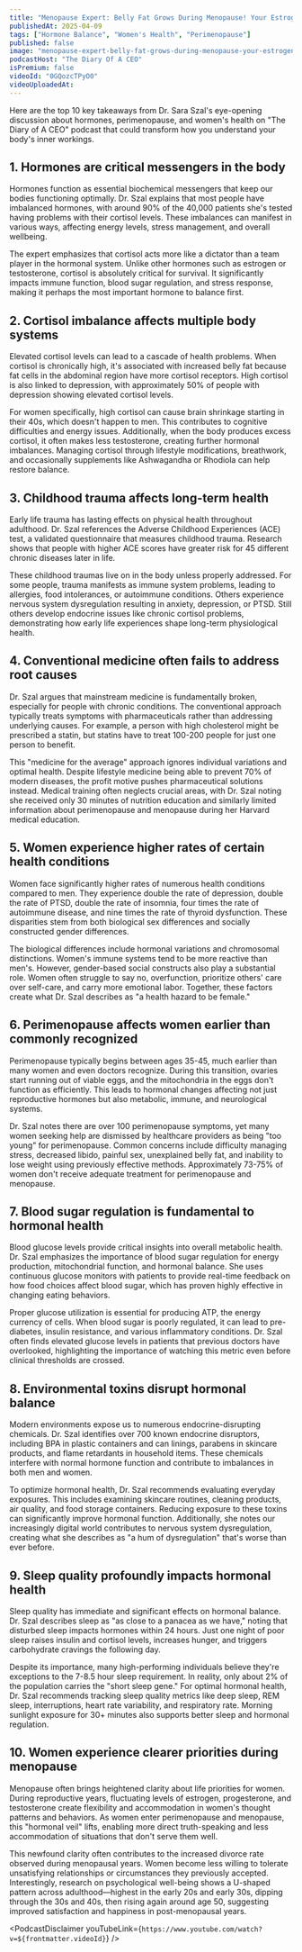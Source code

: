 ```yaml
---
title: "Menopause Expert: Belly Fat Grows During Menopause! Your Estrogen Levels Are Controlling You!"
publishedAt: 2025-04-09
tags: ["Hormone Balance", "Women's Health", "Perimenopause"]
published: false
image: "menopause-expert-belly-fat-grows-during-menopause-your-estrogen-levels-controlling-you.jpg"
podcastHost: "The Diary Of A CEO"
isPremium: false
videoId: "0GQozcTPyO0"
videoUploadedAt:
---
```



<PodcastSummaryPageLayout frontmatter={frontmatter}>

Here are the top 10 key takeaways from Dr. Sara Szal's eye-opening discussion about hormones, perimenopause, and women's health on "The Diary of A CEO" podcast that could transform how you understand your body's inner workings.

## 1. Hormones are critical messengers in the body

Hormones function as essential biochemical messengers that keep our bodies functioning optimally. Dr. Szal explains that most people have imbalanced hormones, with around 90% of the 40,000 patients she's tested having problems with their cortisol levels. These imbalances can manifest in various ways, affecting energy levels, stress management, and overall wellbeing.

The expert emphasizes that cortisol acts more like a dictator than a team player in the hormonal system. Unlike other hormones such as estrogen or testosterone, cortisol is absolutely critical for survival. It significantly impacts immune function, blood sugar regulation, and stress response, making it perhaps the most important hormone to balance first.

## 2. Cortisol imbalance affects multiple body systems

Elevated cortisol levels can lead to a cascade of health problems. When cortisol is chronically high, it's associated with increased belly fat because fat cells in the abdominal region have more cortisol receptors. High cortisol is also linked to depression, with approximately 50% of people with depression showing elevated cortisol levels.

For women specifically, high cortisol can cause brain shrinkage starting in their 40s, which doesn't happen to men. This contributes to cognitive difficulties and energy issues. Additionally, when the body produces excess cortisol, it often makes less testosterone, creating further hormonal imbalances. Managing cortisol through lifestyle modifications, breathwork, and occasionally supplements like Ashwagandha or Rhodiola can help restore balance.

## 3. Childhood trauma affects long-term health

Early life trauma has lasting effects on physical health throughout adulthood. Dr. Szal references the Adverse Childhood Experiences (ACE) test, a validated questionnaire that measures childhood trauma. Research shows that people with higher ACE scores have greater risk for 45 different chronic diseases later in life.

These childhood traumas live on in the body unless properly addressed. For some people, trauma manifests as immune system problems, leading to allergies, food intolerances, or autoimmune conditions. Others experience nervous system dysregulation resulting in anxiety, depression, or PTSD. Still others develop endocrine issues like chronic cortisol problems, demonstrating how early life experiences shape long-term physiological health.

## 4. Conventional medicine often fails to address root causes

Dr. Szal argues that mainstream medicine is fundamentally broken, especially for people with chronic conditions. The conventional approach typically treats symptoms with pharmaceuticals rather than addressing underlying causes. For example, a person with high cholesterol might be prescribed a statin, but statins have to treat 100-200 people for just one person to benefit.

This "medicine for the average" approach ignores individual variations and optimal health. Despite lifestyle medicine being able to prevent 70% of modern diseases, the profit motive pushes pharmaceutical solutions instead. Medical training often neglects crucial areas, with Dr. Szal noting she received only 30 minutes of nutrition education and similarly limited information about perimenopause and menopause during her Harvard medical education.

## 5. Women experience higher rates of certain health conditions

Women face significantly higher rates of numerous health conditions compared to men. They experience double the rate of depression, double the rate of PTSD, double the rate of insomnia, four times the rate of autoimmune disease, and nine times the rate of thyroid dysfunction. These disparities stem from both biological sex differences and socially constructed gender differences.

The biological differences include hormonal variations and chromosomal distinctions. Women's immune systems tend to be more reactive than men's. However, gender-based social constructs also play a substantial role. Women often struggle to say no, overfunction, prioritize others' care over self-care, and carry more emotional labor. Together, these factors create what Dr. Szal describes as "a health hazard to be female."

## 6. Perimenopause affects women earlier than commonly recognized

Perimenopause typically begins between ages 35-45, much earlier than many women and even doctors recognize. During this transition, ovaries start running out of viable eggs, and the mitochondria in the eggs don't function as efficiently. This leads to hormonal changes affecting not just reproductive hormones but also metabolic, immune, and neurological systems.

Dr. Szal notes there are over 100 perimenopause symptoms, yet many women seeking help are dismissed by healthcare providers as being "too young" for perimenopause. Common concerns include difficulty managing stress, decreased libido, painful sex, unexplained belly fat, and inability to lose weight using previously effective methods. Approximately 73-75% of women don't receive adequate treatment for perimenopause and menopause.

## 7. Blood sugar regulation is fundamental to hormonal health

Blood glucose levels provide critical insights into overall metabolic health. Dr. Szal emphasizes the importance of blood sugar regulation for energy production, mitochondrial function, and hormonal balance. She uses continuous glucose monitors with patients to provide real-time feedback on how food choices affect blood sugar, which has proven highly effective in changing eating behaviors.

Proper glucose utilization is essential for producing ATP, the energy currency of cells. When blood sugar is poorly regulated, it can lead to pre-diabetes, insulin resistance, and various inflammatory conditions. Dr. Szal often finds elevated glucose levels in patients that previous doctors have overlooked, highlighting the importance of watching this metric even before clinical thresholds are crossed.

## 8. Environmental toxins disrupt hormonal balance

Modern environments expose us to numerous endocrine-disrupting chemicals. Dr. Szal identifies over 700 known endocrine disruptors, including BPA in plastic containers and can linings, parabens in skincare products, and flame retardants in household items. These chemicals interfere with normal hormone function and contribute to imbalances in both men and women.

To optimize hormonal health, Dr. Szal recommends evaluating everyday exposures. This includes examining skincare routines, cleaning products, air quality, and food storage containers. Reducing exposure to these toxins can significantly improve hormonal function. Additionally, she notes our increasingly digital world contributes to nervous system dysregulation, creating what she describes as "a hum of dysregulation" that's worse than ever before.

## 9. Sleep quality profoundly impacts hormonal health

Sleep quality has immediate and significant effects on hormonal balance. Dr. Szal describes sleep as "as close to a panacea as we have," noting that disturbed sleep impacts hormones within 24 hours. Just one night of poor sleep raises insulin and cortisol levels, increases hunger, and triggers carbohydrate cravings the following day.

Despite its importance, many high-performing individuals believe they're exceptions to the 7-8.5 hour sleep requirement. In reality, only about 2% of the population carries the "short sleep gene." For optimal hormonal health, Dr. Szal recommends tracking sleep quality metrics like deep sleep, REM sleep, interruptions, heart rate variability, and respiratory rate. Morning sunlight exposure for 30+ minutes also supports better sleep and hormonal regulation.

## 10. Women experience clearer priorities during menopause

Menopause often brings heightened clarity about life priorities for women. During reproductive years, fluctuating levels of estrogen, progesterone, and testosterone create flexibility and accommodation in women's thought patterns and behaviors. As women enter perimenopause and menopause, this "hormonal veil" lifts, enabling more direct truth-speaking and less accommodation of situations that don't serve them well.

This newfound clarity often contributes to the increased divorce rate observed during menopausal years. Women become less willing to tolerate unsatisfying relationships or circumstances they previously accepted. Interestingly, research on psychological well-being shows a U-shaped pattern across adulthood—highest in the early 20s and early 30s, dipping through the 30s and 40s, then rising again around age 50, suggesting improved satisfaction and happiness in post-menopausal years.

<PodcastDisclaimer
  youTubeLink={`https://www.youtube.com/watch?v=${frontmatter.videoId}`}
/>

</PodcastSummaryPageLayout>

